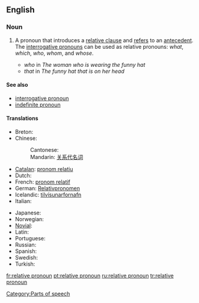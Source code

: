 ==English==

===Noun===
{{wikipedia}}
{{en-noun|sg=[[relative]] [[pronoun]]}}

# {{grammar}} A pronoun that introduces a [[relative clause]] and [[refer]]s to an [[antecedent]].  The [[interrogative pronoun]]s can be used as relative pronouns: ''what'', ''which'', ''who'', ''whom'', and ''whose''.
#* ''who'' in ''The woman who is wearing the funny hat''
#* ''that'' in ''The funny hat that is on her head''

====See also====
* [[interrogative pronoun]]
* [[indefinite pronoun]]

====Translations====
{{top}}
* Breton: {{t|br|ger stagañ}}
* Chinese:
*: Cantonese: {{t|yue|關係代名詞|tr=gwaan1 hai6 doi6 ming4 ci4}}
*: Mandarin: [[关系代名词]]
* [[Catalan]]: [[pronom relatiu]] {{m}}
* Dutch: {{t|nl|betrekkelijk voornaamwoord|n}}
* French: [[pronom relatif]] {{m}}
* German: [[Relativpronomen]] {{n}}
* Icelandic: [[tilvísunarfornafn]] {{n}}
* Italian: {{t|it|pronome relativo}}
{{mid}}
* Japanese: {{t|ja|関係代名詞|tr=kankeidaimeishi|sc=Jpan}}
* Norwegian: {{t|no|relativt pronomen}}
* [[Novial]]: {{t|nov|relativ pronomine}}
* Latin: {{t|la|pronomen relativum}}
* Portuguese: {{t+|pt|pronome relativo|m}}
* Russian: {{t|ru|относительное местоимение|sc=Cyrl}}
* Spanish: {{t|es|pronombre relativo|m}}
* Swedish: {{t|sv|relativpronomen}}
* Turkish: {{t|tr|ilgi adılı}}
{{bottom}}

[[Category:Parts of speech]]

[[fr:relative pronoun]]
[[pt:relative pronoun]]
[[ru:relative pronoun]]
[[tr:relative pronoun]]